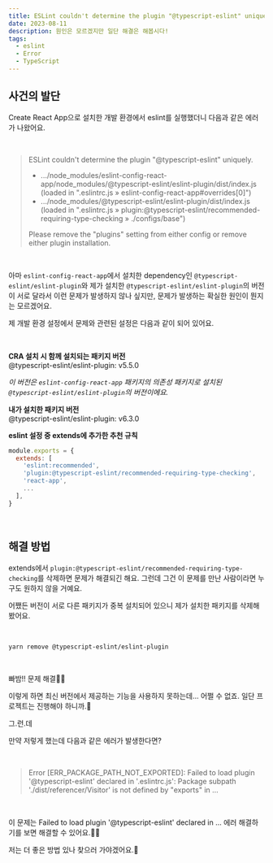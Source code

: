 ```yaml
---
title: ESLint couldn't determine the plugin "@typescript-eslint" uniquely 에러 해결하기
date: 2023-08-11
description: 원인은 모르겠지만 일단 해결은 해봅시다!
tags:
  - eslint
  - Error
  - TypeScript
---
```



## 사건의 발단

Create React App으로 설치한 개발 환경에서 eslint를 실행했더니 다음과 같은 에러가 나왔어요.

<br />

> ESLint couldn't determine the plugin "@typescript-eslint" uniquely.
>
> - .../node_modules/eslint-config-react-app/node_modules/@typescript-eslint/eslint-plugin/dist/index.js (loaded in ".eslintrc.js » eslint-config-react-app#overrides[0]")
> - .../node_modules/@typescript-eslint/eslint-plugin/dist/index.js (loaded in ".eslintrc.js » plugin:@typescript-eslint/recommended-requiring-type-checking » ./configs/base")
>
> Please remove the "plugins" setting from either config or remove either plugin installation.

<br />

아마 `eslint-config-react-app`에서 설치한 dependency인 `@typescript-eslint/eslint-plugin`와 제가 설치한 `@typescript-eslint/eslint-plugin`의 버전이 서로 달라서 이런 문제가 발생하지 않나 싶지만, 문제가 발생하는 확실한 원인이 뭔지는 모르겠어요.

제 개발 환경 설정에서 문제와 관련된 설정은 다음과 같이 되어 있어요.

<br />

**CRA 설치 시 함께 설치되는 패키지 버전**  
@typescript-eslint/eslint-plugin: v5.5.0

_이 버전은 `eslint-config-react-app` 패키지의 의존성 패키지로 설치된 `@typescript-eslint/eslint-plugin`의 버전이에요._

**내가 설치한 패키지 버전**  
@typescript-eslint/eslint-plugin: v6.3.0

**eslint 설정 중 extends에 추가한 추천 규칙**

```javascript title=.eslintrc.js
module.exports = {
  extends: [
    'eslint:recommended',
    'plugin:@typescript-eslint/recommended-requiring-type-checking',
    'react-app',
    ...
  ],
}
```

<br />

## 해결 방법

extends에서 `plugin:@typescript-eslint/recommended-requiring-type-checking`를 삭제하면 문제가 해결되긴 해요. 그런데 그건 이 문제를 만난 사람이라면 누구도 원하지 않을 거예요.

어쨌든 버전이 서로 다른 패키지가 중복 설치되어 있으니 제가 설치한 패키지를 삭제해 봤어요.

<br />

```bash
yarn remove @typescript-eslint/eslint-plugin
```

<br />

빠밤!! 문제 해결🎉🎉

이렇게 하면 최신 버전에서 제공하는 기능을 사용하지 못하는데... 어쩔 수 없죠. 일단 프로젝트는 진행해야 하니까.🥲

그.런.데

만약 저렇게 했는데 다음과 같은 에러가 발생한다면?

<br />

> Error [ERR_PACKAGE_PATH_NOT_EXPORTED]: Failed to load plugin '@typescript-eslint' declared in '.eslintrc.js': Package subpath './dist/referencer/Visitor' is not defined by "exports" in ...

<br />

이 문제는 <Link to="/failed-to-load-plugin-typescript-eslint-declared-in-에러-해결하기">Failed to load plugin '@typescript-eslint' declared in ... 에러 해결하기</Link>를 보면 해결할 수 있어요.🙌🏻

저는 더 좋은 방법 있나 찾으러 가야겠어요.🥲
